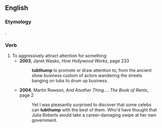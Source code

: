 ==English==
===Etymology===
{{compound|tub|thump}}.

===Verb===
{{en-verb}}

# To aggressively attract attention for something
#* '''2003''', Janet Wasko, ''How Hollywood Works'', page 233
#*: '''tubthump''' to promote or draw attention to, from the ancient show business custom of actors wandering the streets banging on tubs to drum up business.
#* '''2004''', Martin Rowson, ''And Another Thing...: The Book of Rants'', page 2
#*: Yet I was pleasantly surprised to discover that some celebs can '''tubthump''' with the best of them. Who'd have thought that Julia Roberts would take a career-damaging swipe at her own government.